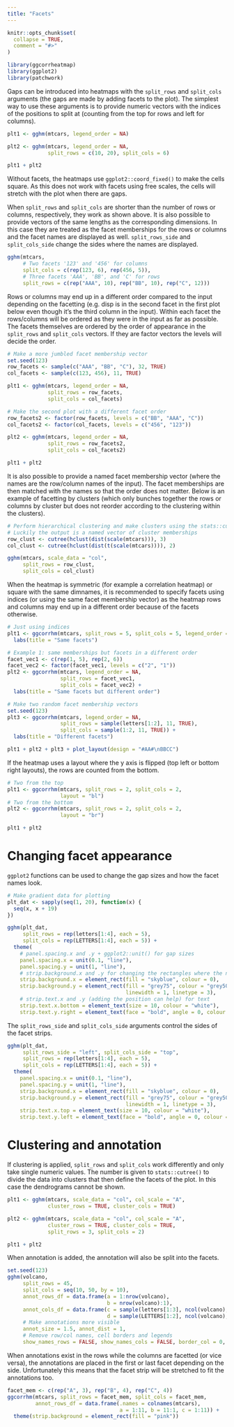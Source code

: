 ```yaml
---
title: "Facets"
---
```


```r
knitr::opts_chunk$set(
  collapse = TRUE,
  comment = "#>"
)
```

```r
library(ggcorrheatmap)
library(ggplot2)
library(patchwork)
```

Gaps can be introduced into heatmaps with the `split_rows` and `split_cols` arguments (the gaps are made by adding facets to the plot). The simplest way to use these arguments is to provide numeric vectors with the indices of the positions to split at (counting from the top for rows and left for columns).

```r
plt1 <- gghm(mtcars, legend_order = NA)

plt2 <- gghm(mtcars, legend_order = NA,
             split_rows = c(10, 20), split_cols = 6)

plt1 + plt2
```

Without facets, the heatmaps use `ggplot2::coord_fixed()` to make the cells square. As this does not work with facets using free scales, the cells will stretch with the plot when there are gaps.

When `split_rows` and `split_cols` are shorter than the number of rows or columns, respectively, they work as shown above. It is also possible to provide vectors of the same lengths as the corresponding dimensions. In this case they are treated as the facet memberships for the rows or columns and the facet names are displayed as well. `split_rows_side` and `split_cols_side` change the sides where the names are displayed.

```r
gghm(mtcars,
     # Two facets '123' and '456' for columns
     split_cols = c(rep(123, 6), rep(456, 5)),
     # Three facets 'AAA', 'BB', and 'C' for rows
     split_rows = c(rep("AAA", 10), rep("BB", 10), rep("C", 12)))
```

Rows or columns may end up in a different order compared to the input depending on the facetting (e.g. disp is in the second facet in the first plot below even though it's the third column in the input). Within each facet the rows/columns will be ordered as they were in the input as far as possible. The facets themselves are ordered by the order of appearance in the `split_rows` and `split_cols` vectors. If they are factor vectors the levels will decide the order.

```r
# Make a more jumbled facet membership vector
set.seed(123)
row_facets <- sample(c("AAA", "BB", "C"), 32, TRUE)
col_facets <- sample(c(123, 456), 11, TRUE)

plt1 <- gghm(mtcars, legend_order = NA,
             split_rows = row_facets,
             split_cols = col_facets)

# Make the second plot with a different facet order
row_facets2 <- factor(row_facets, levels = c("BB", "AAA", "C"))
col_facets2 <- factor(col_facets, levels = c("456", "123"))

plt2 <- gghm(mtcars, legend_order = NA,
             split_rows = row_facets2,
             split_cols = col_facets2)

plt1 + plt2
```

It is also possible to provide a named facet membership vector (where the names are the row/column names of the input). The facet memberships are then matched with the names so that the order does not matter. Below is an example of facetting by clusters (which only bunches together the rows or columns by cluster but does not reorder according to the clustering within the clusters).

```r
# Perform hierarchical clustering and make clusters using the stats::cutree() function
# Luckily the output is a named vector of cluster memberships
row_clust <- cutree(hclust(dist(scale(mtcars))), 3)
col_clust <- cutree(hclust(dist(t(scale(mtcars)))), 2)

gghm(mtcars, scale_data = "col",
     split_rows = row_clust,
     split_cols = col_clust)
```

When the heatmap is symmetric (for example a correlation heatmap) or square with the same dimnames, it is recommended to specify facets using indices (or using the same facet membership vector) as the heatmap rows and columns may end up in a different order because of the facets otherwise.

```r
# Just using indices
plt1 <- ggcorrhm(mtcars, split_rows = 5, split_cols = 5, legend_order = NA) +
  labs(title = "Same facets")

# Example 1: same memberships but facets in a different order
facet_vec1 <- c(rep(1, 5), rep(2, 6))
facet_vec2 <- factor(facet_vec1, levels = c("2", "1"))
plt2 <- ggcorrhm(mtcars, legend_order = NA,
                 split_rows = facet_vec1,
                 split_cols = facet_vec2) +
  labs(title = "Same facets but different order")

# Make two random facet membership vectors
set.seed(123)
plt3 <- ggcorrhm(mtcars, legend_order = NA,
                 split_rows = sample(letters[1:2], 11, TRUE),
                 split_cols = sample(1:2, 11, TRUE)) +
  labs(title = "Different facets")

plt1 + plt2 + plt3 + plot_layout(design = "#AA#\nBBCC")
```

If the heatmap uses a layout where the y axis is flipped (top left or bottom right layouts), the rows are counted from the bottom.

```r
# Two from the top
plt1 <- ggcorrhm(mtcars, split_rows = 2, split_cols = 2,
                 layout = "bl")
# Two from the bottom
plt2 <- ggcorrhm(mtcars, split_rows = 2, split_cols = 2,
                 layout = "br")

plt1 + plt2
```

# Changing facet appearance

`ggplot2` functions can be used to change the gap sizes and how the facet names look.

```r
# Make gradient data for plotting
plt_dat <- sapply(seq(1, 20), function(x) {
  seq(x, x + 19)
})

gghm(plt_dat,
     split_rows = rep(letters[1:4], each = 5),
     split_cols = rep(LETTERS[1:4], each = 5)) +
  theme(
    # panel.spacing.x and .y + ggplot2::unit() for gap sizes
    panel.spacing.x = unit(0.1, "line"),
    panel.spacing.y = unit(1, "line"),
    # strip.background.x and .y for changing the rectangles where the names are written
    strip.background.x = element_rect(fill = "skyblue", colour = 0),
    strip.background.y = element_rect(fill = "grey75", colour = "grey50",
                                      linewidth = 1, linetype = 3),
    # strip.text.x and .y (adding the position can help) for text
    strip.text.x.bottom = element_text(size = 10, colour = "white"),
    strip.text.y.right = element_text(face = "bold", angle = 0, colour = "grey25"))
```

The `split_rows_side` and `split_cols_side` arguments control the sides of the facet strips.

```r
gghm(plt_dat,
     split_rows_side = "left", split_cols_side = "top",
     split_rows = rep(letters[1:4], each = 5),
     split_cols = rep(LETTERS[1:4], each = 5)) +
  theme(
    panel.spacing.x = unit(0.1, "line"),
    panel.spacing.y = unit(1, "line"),
    strip.background.x = element_rect(fill = "skyblue", colour = 0),
    strip.background.y = element_rect(fill = "grey75", colour = "grey50",
                                      linewidth = 1, linetype = 3),
    strip.text.x.top = element_text(size = 10, colour = "white"),
    strip.text.y.left = element_text(face = "bold", angle = 0, colour = "grey25"))
```


# Clustering and annotation

If clustering is applied, `split_rows` and `split_cols` work differently and only take single numeric values. The number is given to `stats::cutree()` to divide the data into clusters that then define the facets of the plot. In this case the dendrograms cannot be shown.

```r
plt1 <- gghm(mtcars, scale_data = "col", col_scale = "A",
             cluster_rows = TRUE, cluster_cols = TRUE)

plt2 <- gghm(mtcars, scale_data = "col", col_scale = "A",
             cluster_rows = TRUE, cluster_cols = TRUE,
             split_rows = 3, split_cols = 2)

plt1 + plt2
```

When annotation is added, the annotation will also be split into the facets.

```r
set.seed(123)
gghm(volcano,
     split_rows = 45,
     split_cols = seq(10, 50, by = 10),
     annot_rows_df = data.frame(a = 1:nrow(volcano),
                                b = nrow(volcano):1),
     annot_cols_df = data.frame(c = sample(letters[1:3], ncol(volcano), TRUE),
                                d = sample(LETTERS[1:2], ncol(volcano), TRUE)),
     # Make annotations more visible
     annot_size = 1.5, annot_dist = 1,
     # Remove row/col names, cell borders and legends
     show_names_rows = FALSE, show_names_cols = FALSE, border_col = 0, legend_order = NA)
```

When annotations exist in the rows while the columns are facetted (or vice versa), the annotations are placed in the first or last facet depending on the side. Unfortunately this means that the facet strip will be stretched to fit the annotations too.

```r
facet_mem <- c(rep("A", 3), rep("B", 4), rep("C", 4))
ggcorrhm(mtcars, split_rows = facet_mem, split_cols = facet_mem,
         annot_rows_df = data.frame(.names = colnames(mtcars),
                                    a = 1:11, b = 11:1, c = 1:11)) +
  theme(strip.background = element_rect(fill = "pink"))
```


